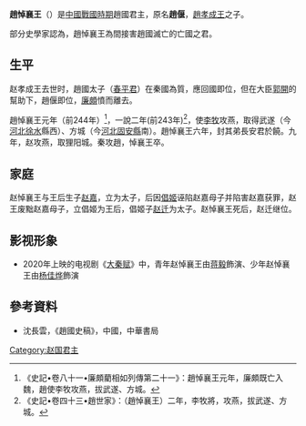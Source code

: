 {{Emperorcn box|圖像=
|名称=趙悼襄王
|姓名=趙偃
|謚号=悼襄王
|陵墓=不明
|政權=[[趙國|趙國]]
|出生日期=？
|逝世日期=前236年
|在位=前244年—前236年
}}

'''趙悼襄王'''（{{bd|？||前236年||Z}}）是[[中國戰國時期|中國戰國時期]]趙國君主，原名'''趙偃'''，[[趙孝成王|趙孝成王]]之子。

部分史學家認為，趙悼襄王為間接害趙國滅亡的亡國之君。

== 生平 ==
赵孝成王去世时，趙國太子（[[春平君|春平君]]）在秦國為質，應回國即位，但在大臣[[郭開|郭開]]的幫助下，趙偃即位，[[廉頗|廉頗]]憤而離去。

趙悼襄王元年（前244年）<ref>《史記•卷八十一•廉頗藺相如列傳第二十一》：趙悼襄王元年，廉頗既亡入魏，趙使李牧攻燕，拔武遂、方城。</ref>，一說二年(前243年)<ref>《史記•卷四十三•趙世家》：（趙悼襄王）二年，李牧將，攻燕，拔武遂、方城。</ref>，使[[李牧|李牧]]攻燕，取得武遂（今[[河北|河北]][[徐水|徐水]]縣西）、方城（今[[河北|河北]][[固安縣|固安縣]]南）。趙悼襄王六年，封其弟長安君於饒。九年，赵攻燕，取狸阳城。秦攻趙，悼襄王卒。

== 家庭 ==
赵悼襄王与王后生子[[代王嘉|赵嘉]]，立为太子，后因[[趙悼倡后|倡姬]]诬陷赵嘉母子并陷害赵嘉获罪，赵王废黜赵嘉母子，立倡姬为王后，倡姬子[[趙幽繆王|赵迁]]为太子。赵悼襄王死后，赵迁继位。

== 影视形象 ==
* 2020年上映的电视剧《[[大秦赋|大秦赋]]》中，青年赵悼襄王由[[蔣毅_(演員)|蒋毅]]飾演、少年赵悼襄王由[[杨佳烨|杨佳烨]]飾演

== 參考資料 ==
<references />
*沈長雲，《趙國史稿》，中國，中華書局

{{中国皇帝|父[[趙孝成王|趙孝成王]]|子[[趙幽繆王|趙幽繆王]]|[[趙國|趙國君主]]|前244年—前236年}}
{{赵国君主}}
{{中國君主小作品}}
[[Category:赵国君主|Category:赵国君主]]